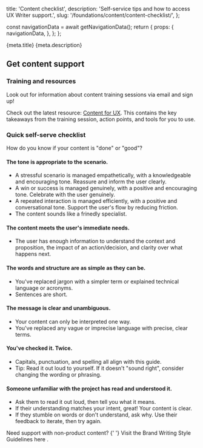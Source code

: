   title: 'Content checklist',
  description: 'Self-service tips and how to access UX Writer support.',
  slug: '/foundations/content/content-checklist/',
};



  const navigationData = await getNavigationData();
  return {
    props: {
      navigationData,
    },
  };
};

<content>
  <PageHeader>
    <PageHeaderDetails>
      <PageHeaderHeading>{meta.title}</PageHeaderHeading>
      <PageHeaderParagraph>{meta.description}</PageHeaderParagraph>
    </PageHeaderDetails>
  </PageHeader>
</content>

<contentwrapper>

<PageAside data={mdxHeadings} />

<content>

## Get content support

### Training and resources

Look out for information about content training sessions via email and sign up!

Check out the latest resource: [Content for UX](https://docs.google.com/document/d/1nerpH9xhsG6obgl-nKWbzwJFQva5ZU6VdNgCRJx-zVY/edit?usp=sharing).
This contains the key takeaways from the training session, action points, and tools for you to use.

### Quick self-serve checklist

How do you know if your content is "done" or "good"?

#### The tone is appropriate to the scenario.

- A stressful scenario is managed empathetically, with a knowledgeable and encouraging tone. Reassure and inform the user clearly.
- A win or success is managed genuinely, with a positive and encouraging tone. Celebrate with the user genuinely.
- A repeated interaction is managed efficiently, with a positive and conversational tone. Support the user's flow by reducing friction.
- The content sounds like a frinedly specialist.

#### The content meets the user's immediate needs.

- The user has enough information to understand the context and proposition, the impact of an action/decision, and clarity over what happens next.

#### The words and structure are as simple as they can be.

- You've replaced jargon with a simpler term or explained technical language or acronyms.
- Sentences are short.

#### The message is clear and unambiguous.

- Your content can only be interpreted one way.
- You've replaced any vague or imprecise language with precise, clear terms.

#### You've checked it. Twice.

- Capitals, punctuation, and spelling all align with this guide.
- Tip: Read it out loud to yourself. If it doesn't "sound right", consider changing the wording or phrasing.

#### Someone unfamiliar with the project has read and understood it.

- Ask them to read it out loud, then tell you what it means.
- If their understanding matches your intent, great! Your content is clear.
- If they stumble on words or don't understand, ask why. Use their feedback to iterate, then try again.

<Callout variant="neutral" marginY="space70">
  <CalloutHeading as="h4">Need support with non-product content?</CalloutHeading>
  <CalloutText>
    {' '}
    Visit the <Anchor href="https://www.twilio.com/brand/guidelines/writing-style">
      Brand Writing Style Guidelines here
    </Anchor>.
  </CalloutText>
</Callout>

</content>
</contentwrapper>
